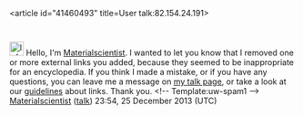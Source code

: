 <article id="41460493" title=User talk:82.154.24.191>
	<talkpage id="41460493" title="User talk:82.154.24.191">
[[Image:Information.svg|25px|alt=Information icon]] Hello, I'm [[User:Materialscientist|Materialscientist]]. I wanted to let you know that I removed one or more external links you added, because they seemed to be inappropriate for an encyclopedia. If you think I made a mistake, or if you have any questions, you can leave me a message on [[User_talk:Materialscientist|my talk page]], or take a look at our [[Wikipedia:External links|guidelines]] about links. Thank you. [[Category:User talk pages with Uw-spam1 notices|{{PAGENAME}}]]&lt;!-- Template:uw-spam1 --&gt; [[User:Materialscientist|Materialscientist]] ([[User talk:Materialscientist|talk]]) 23:54, 25 December 2013 (UTC)
	</talkpage>
</article>